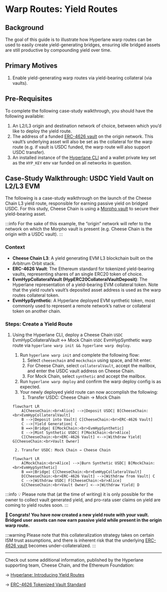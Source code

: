 # Warp Routes: Yield Routes

## Background

The goal of this guide is to illustrate how Hyperlane warp routes can be used to easily create yield-generating bridges, ensuring idle bridged assets are still productive by compounding yield over time.

## Primary Motives

1. Enable yield-generating warp routes via yield-bearing collateral (via vaults).

## Pre-Requisites

To complete the following case-study walkthrough, you should have the following available:

1. An L2/L3 origin and destination network of choice, between which you’d like to deploy the yield route.
2. The address of a funded [ERC-4626 vault](https://ethereum.org/en/developers/docs/standards/tokens/erc-4626/) on the origin network. This vault’s underlying asset will also be set as the collateral for the warp route (e.g. if vault is USDC funded, the warp route will also support USDC transfer).
3. An installed instance of the [Hyperlane CLI](https://docs.hyperlane.xyz/docs/reference/cli) and a wallet private key set as the `HYP_KEY` env var funded on all networks in question.

## Case-Study Walkthrough: USDC Yield Vault on L2/L3 EVM

The following is a case-study walkthrough on the launch of the Cheese Chain L3 yield route, responsible for earning passive yield on bridged USDC. For this study, Cheese Chain is using a [Morpho vault](https://morpho.org/) to secure their yield-bearing asset.

:::info
For the sake of this example, the “origin” network will refer to the network on which the Morpho vault is present (e.g. Cheese Chain is the origin with a USDC vault).
:::

### Context

- **Cheese Chain L3**: A yield generating EVM L3 blockchain built on the Arbitrum Orbit stack.
- **ERC-4626 Vault**: The Ethereum standard for tokenized yield-bearing vaults, representing shares of an single ERC20 token of choice.
- **EvmHypCollateralVault (HypERC20CollateralVaultDeposit)**: The Hyperlane representation of a yield-bearing EVM collateral token. Note that the yield route’s vault’s deposited asset address is used as the warp routes collateral token.
- **EvmHypSynthetic**: A Hyperlane deployed EVM synthetic token, most commonly used to represent a remote network’s native or collateral token on another chain.

### Steps: Create a Yield Route

1. Using the Hyperlane CLI, deploy a Cheese Chain `USDC` EvmHypCollateralVault ↔ Mock Chain `USDC` EvmHypSynthetic warp route via `hyperlane warp init && hyperlane warp deploy`.
    1. Run `hyperlane warp init` and complete the following flow:
        1. Select `cheesechain` and `mockchain` using space, and hit enter.
        2. For Cheese Chain, select `collateralVault`, accept the mailbox, and enter the USDC vault address on Cheese Chain.
        3. For Mock Chain, select `synthetic` and accept the mailbox.
    2. Run `hyperlane warp deploy` and confirm the warp deploy config is as expected.
    3. Your newly deployed yield route can now accomplish the following:
        1. Transfer USDC: Cheese Chain → Mock Chain

    ```mermaid
    flowchart LR
        A[CheeseChain:<br>Alice] -->|Deposit USDC| B[CheeseChain:<br>EvmHypCollateralVault]
        B -->|Deposit into Vault| C[CheeseChain:<br>ERC-4626 Vault]
        C -->|Yield Generation| C
        B ==>|Bridge| E[MockChain:<br>EvmHypSynthetic]
        E -->|Mint Synthetic USDC| F[MockChain:<br>Alice]
        C[CheeseChain:<br>ERC-4626 Vault] <-->|Withdraw Yield| G[CheeseChain:<br>Vault Owner]
    ```

        2. Transfer USDC: Mock Chain → Cheese Chain

    ```mermaid
    flowchart LR
        A[MockChain:<br>Alice] -->|Burn Synthetic USDC| B[MockChain:<br>EvmHypSynthetic]
        B ==>|Bridge| C[CheeseChain:<br>EvmHypCollateralVault]
        D[CheeseChain:<br>ERC-4626 Vault] -->|Withdraw from Vault| C
        C -->|Withdraw USDC| F[CheeseChain:<br>Alice]
        G[CheeseChain:<br>Vault Owner] <-->|Withdraw Yield| D
    ```


:::info
💡 Please note that (at the time of writing) it is only possible for the owner to collect vault generated yield, and pro-rata user claims on yield are coming to yield routes soon.
:::


**🎉 Congrats! You have now created a new yield route with your vault. Bridged user assets can now earn passive yield while present in the origin warp route.**

:::warning
Please note that this collateralization strategy takes on certain ISM trust assumptions, and there is inherent risk that the underlying [ERC-4626 vault](https://ethereum.org/en/developers/docs/standards/tokens/erc-4626/) becomes under-collateralized.
:::

---

Check out some additional information, published by the Hyperlane supporting team, Cheese Chain, and the Ethereum Foundation:

→ [Hyperlane: Introducing Yield Routes](https://medium.com/hyperlane/introducing-yield-routes-f7e8fd091443)

→ [ERC-4626 Tokenized Vault Standard](https://ethereum.org/en/developers/docs/standards/tokens/erc-4626/)

